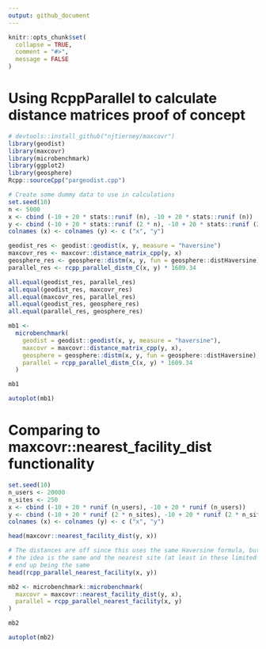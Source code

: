 ```yaml
---
output: github_document
---
```


<!-- README.md is generated from README.Rmd. Please edit that file -->

```r
knitr::opts_chunk$set(
  collapse = TRUE,
  comment = "#>",
  message = FALSE
)
```
# Using RcppParallel to calculate distance matrices proof of concept

<!-- badges: start -->
<!-- badges: end -->

```r
# devtools::install_github("njtierney/maxcovr")
library(geodist)
library(maxcovr)
library(microbenchmark)
library(ggplot2)
library(geosphere)
Rcpp::sourceCpp("pargeodist.cpp")
```

```r
# Create some dummy data to use in calculations
set.seed(10)
n <- 5000
x <- cbind (-10 + 20 * stats::runif (n), -10 + 20 * stats::runif (n))
y <- cbind (-10 + 20 * stats::runif (2 * n), -10 + 20 * stats::runif (2 * n))
colnames (x) <- colnames (y) <- c ("x", "y")

geodist_res <- geodist::geodist(x, y, measure = "haversine")
maxcovr_res <- maxcovr::distance_matrix_cpp(y, x)
geosphere_res <- geosphere::distm(x, y, fun = geosphere::distHaversine)
parallel_res <- rcpp_parallel_distm_C(x, y) * 1609.34

all.equal(geodist_res, parallel_res)
all.equal(geodist_res, maxcovr_res)
all.equal(maxcovr_res, parallel_res)
all.equal(geodist_res, geosphere_res)
all.equal(parallel_res, geosphere_res)

mb1 <-
  microbenchmark(
    geodist = geodist::geodist(x, y, measure = "haversine"),
    maxcovr = maxcovr::distance_matrix_cpp(y, x),
    geosphere = geosphere::distm(x, y, fun = geosphere::distHaversine),
    parallel = rcpp_parallel_distm_C(x, y) * 1609.34
  )

mb1

autoplot(mb1)
```

# Comparing to maxcovr::nearest_facility_dist functionality
```r
set.seed(10)
n_users <- 20000
n_sites <- 250
x <- cbind (-10 + 20 * runif (n_users), -10 + 20 * runif (n_users))
y <- cbind (-10 + 20 * runif (2 * n_sites), -10 + 20 * runif (2 * n_sites))
colnames (x) <- colnames (y) <- c ("x", "y")

head(maxcovr::nearest_facility_dist(y, x))

# The distances are off since this uses the same Haversine formula, but
# the idea is the same and the nearest site (at least in these limited cases)
# end up being the same
head(rcpp_parallel_nearest_facility(x, y))

mb2 <- microbenchmark::microbenchmark(
  maxcovr = maxcovr::nearest_facility_dist(y, x),
  parallel = rcpp_parallel_nearest_facility(x, y)
)

mb2

autoplot(mb2)
```
